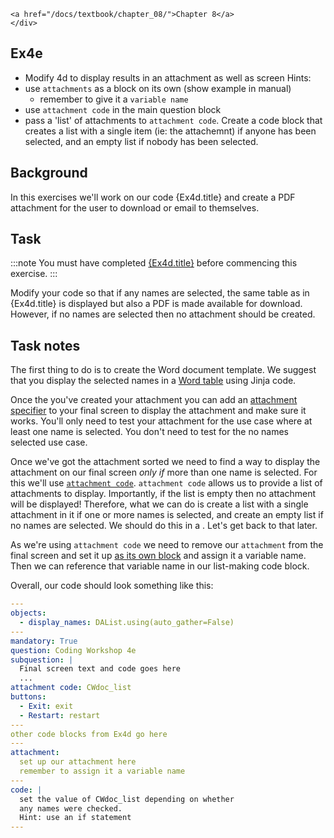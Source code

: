 
    <a href="/docs/textbook/chapter_08/">Chapter 8</a>
    </div>
    
## Ex4e
- Modify 4d to display results in an attachment as well as screen
Hints:
 - use `attachments` as a block on its own (show example in manual)
   - remember to give it a `variable name`
 - use `attachment code` in the main question block
 - pass a 'list' of attachments to `attachment code`. Create a code block
 that creates a list with a single item (ie: the attachemnt) if anyone has
 been selected, and an empty list if nobody has been selected.

## Background
In this exercises we'll work on our code {Ex4d.title} and create a PDF attachment
for the user to download or email to themselves.

## Task
:::note
You must have completed [{Ex4d.title}](cw4d) before commencing this exercise.
:::

Modify your code so that if any names are selected, the same table as in 
{Ex4d.title} is displayed but also a PDF is made available for download.  However,
if no names are selected then no attachment should be created.

## Task notes
The first thing to do is to create the Word document template.  We suggest that
you display the selected names in a [Word table](https://docassemble.org/docs/documents.html#docx%20tables)
using Jinja code.

Once the you've created your attachment you can add an
[attachment specifier](https://docassemble.org/docs/documents.html#attachment) to your final screen
to display the attachment and make sure it works.  You'll only need to test your
attachment for the use case where at least one name is selected.  You don't need
to test for the no names selected use case.

Once we've got the attachment sorted we need to find a way to display the attachment on our final 
screen *only if* more than one name is selected.  For this we'll use
[`attachment code`](https://docassemble.org/docs/documents.html#attachment%20code). 
`attachment code` allows us to provide a list of attachments to display.  Importantly, if the 
list is empty then no attachment will be displayed!  Therefore, what we can do is 
create a list with a single attachment in it if one or more names is selected, and create
an empty list if no names are selected.  We should do this in a
<DisplayGlossaryItem item='codeblock' />.  Let's get back to that later.

As we're using `attachment code` we need to remove our `attachment` from the final screen
and set it up [as its own block](https://docassemble.org/docs/documents.html#variable%20name) and
assign it a variable name. Then we can reference that variable name in our list-making code block.

Overall, our code should look something like this:
```yml
---
objects:
  - display_names: DAList.using(auto_gather=False)
---
mandatory: True
question: Coding Workshop 4e
subquestion: |
  Final screen text and code goes here
  ...
attachment code: CWdoc_list
buttons:
  - Exit: exit
  - Restart: restart
---
other code blocks from Ex4d go here
---
attachment:
  set up our attachment here
  remember to assign it a variable name
---
code: |
  set the value of CWdoc_list depending on whether
  any names were checked.
  Hint: use an if statement
---
```
